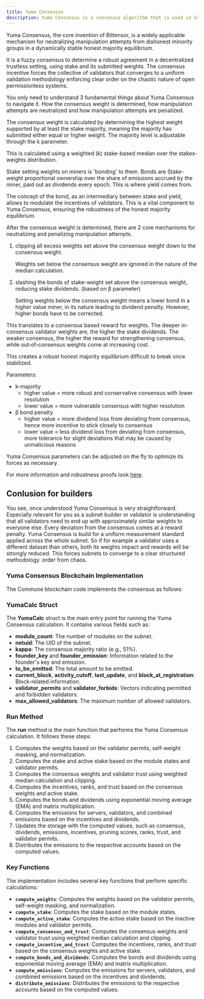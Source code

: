 ```yaml
---
title: Yuma Consensus
description: Yuma Consensus is a consensus algorithm that is used in Subspace to reach agreement on the state of the blockchain.
---
```



Yuma Consensus, the core invention of Bittensor, is a widely applicable mechanism for neutralizing manipulation attempts from dishonest minority groups in a dynamically stable honest majority equilibrium.

It is a fuzzy consensus to determine a robust agreement in a decentralized trustless setting, using stake and its submitted weights. The consensus incentive forces the collective of validators that converges to a uniform validation methodology enforcing clear order on the chaotic nature of open permissionless systems.

You only need to understand 3 fundamental things about Yuma Consensus to navigate it. How the consensus weight is determined, how manipulation attempts are neutralized and how manipulation attempts are penalized.

The consensus weight is calculated by determining the highest weight supported by at least the stake majority, meaning the majority has submitted either equal or higher weight. The majority level is adjustable through the k parameter.

This is calculated using a weighted (k) stake-based median over the stakes-weights distribution.

Stake setting weights on miners is 'bonding' to them. Bonds are Stake-weight proportional ownership over the share of emissions accrued by the miner, paid out as dividends every epoch. This is where yield comes from.

The concept of the bond, as an intermediary between stake and yield, allows to modulate the incentives of validators. This is a vital component to Yuma Consensus, ensuring the robustness of the honest majority equilibrium.

After the consensus weight is determined, there are 2 core mechanisms for neutralizing and penalizing manipulation attempts.

1. clipping all excess weights set above the consensus weight down to the consensus weight.

   <Aside>
     Weights set below the consensus weight are ignored in the nature of the
     median calculation.
   </Aside>

2. slashing the bonds of stake-weight set above the consensus weight, reducing stake dividends. (based on β parameter)

   <Aside>
     Setting weights below the consensus weight means a lower bond in a higher
     value miner, in its nature leading to dividend penalty. However, higher
     bonds have to be corrected.
   </Aside>

This translates to a consensus based reward for weights. The deeper in-consensus validator weights are, the higher the stake dividends. The weaker consensus, the higher the reward for strengthening consensus, while out‐of‐consensus weights come at increasing cost.

This creates a robust honest majority equilibrium difficult to break once stabilized.

Parameters:

- k-majority
  - higher value = more robust and conservative consensus with lower resolution
  - lower value = more vulnerable consensus with higher resolution
- β bond penalty
  - higher value = more dividend loss from deviating from consensus, hence more incentive to stick closely to consensus
  - lower value = less dividend loss from deviating from consensus, more tolerance for slight deviations that may be caused by unmalicious reasons

Yuma Consensus parameters can be adjusted on the fly to optimize its forces as necessary.

For more information and robustness proofs look [here](https://github.com/opentensor/subtensor/blob/development/docs/consensus.md).

## Conlusion for builders

You see, once understood Yuma Consensus is very straightforward. Especially relevant for you as a subnet builder or validator is understanding that all validators need to end up with approximately similar weights to everyone else. Every deviation from the consensus comes at a reward penalty. Yuma Consensus is build for a uniform measurement standard applied across the whole subnet. So if for example a validator uses a different dataset than others, both its weights impact and rewards will be strongly reduced. This forces subnets to converge to a clear structured methodology. order from chaos.

### Yuma Consensus Blockchain Implementation

The Commune blockchain code implements the consensus as follows:

### **YumaCalc** Struct

The **YumaCalc** struct is the main entry point for running the Yuma Consensus calculation. It contains various fields such as:

- **module_count**: The number of modules on the subnet.
- **netuid**: The UID of the subnet.
- **kappa**: The consensus majority ratio (e.g., 51%).
- **founder_key** and **founder_emission**: Information related to the founder's key and emission.
- **to_be_emitted**: The total amount to be emitted.
- **current_block**, **activity_cutoff**, **last_update**, and **block_at_registration**: Block-related information.
- **validator_permits** and **validator_forbids**: Vectors indicating permitted and forbidden validators.
- **max_allowed_validators**: The maximum number of allowed validators.

### Run Method

The **run** method is the main function that performs the Yuma Consensus calculation. It follows these steps:

1. Computes the weights based on the validator permits, self-weight masking, and normalization.
2. Computes the stake and active stake based on the module states and validator permits.
3. Computes the consensus weights and validator trust using weighted median calculation and clipping.
4. Computes the incentives, ranks, and trust based on the consensus weights and active stake.
5. Computes the bonds and dividends using exponential moving average (EMA) and matrix multiplication.
6. Computes the emissions for servers, validators, and combined emissions based on the incentives and dividends.
7. Updates the storage with the computed values, such as consensus, dividends, emissions, incentives, pruning scores, ranks, trust, and validator permits.
8. Distributes the emissions to the respective accounts based on the computed values.

### Key Functions

The implementation includes several key functions that perform specific calculations:

- **`compute_weights`**: Computes the weights based on the validator permits, self-weight masking, and normalization.
- **`compute_stake`**: Computes the stake based on the module states.
- **`compute_active_stake`**: Computes the active stake based on the inactive modules and validator permits.
- **`compute_consensus_and_trust`**: Computes the consensus weights and validator trust using weighted median calculation and clipping.
- **`compute_incentive_and_trust`**: Computes the incentives, ranks, and trust based on the consensus weights and active stake.
- **`compute_bonds_and_dividends`**: Computes the bonds and dividends using exponential moving average (EMA) and matrix multiplication.
- **`compute_emissions`**: Computes the emissions for servers, validators, and combined emissions based on the incentives and dividends.
- **`distribute_emissions`**: Distributes the emissions to the respective accounts based on the computed values.
